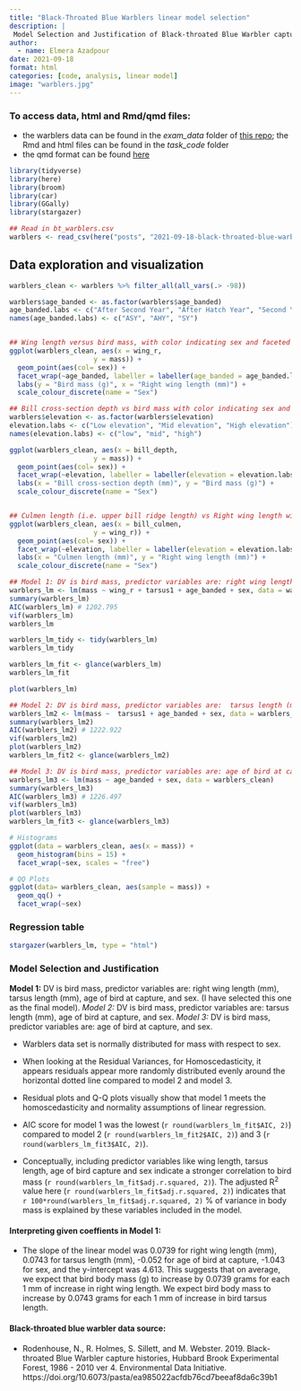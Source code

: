 ```yaml
---
title: "Black-Throated Blue Warblers linear model selection"
description: |
 Model Selection and Justification of Black-throated Blue Warbler capture histories, Hubbard Brook Experimental Forest, 1986 - 2010  .
author:
  - name: Elmera Azadpour
date: 2021-09-18
format: html
categories: [code, analysis, linear model]
image: "warblers.jpg"
---
```


### To access data, html and Rmd/qmd files:
-   the warblers data can be found in the *exam_data* folder of [this repo]( https://github.com/elmeraa/elmera-azadpour-206-final); the Rmd and html files can be found in the *task_code* folder
-   the qmd format can be found [here](https://github.com/elmeraa/elmeraa.github.io/tree/main/posts/2021-09-18-black-throated-blue-warblers-visualization)

```r
library(tidyverse)
library(here)
library(broom)
library(car)
library(GGally)
library(stargazer)
```

```r
## Read in bt_warblers.csv
warblers <- read_csv(here("posts", "2021-09-18-black-throated-blue-warblers-visualization","bt_warblers.csv"))
```

## Data exploration and visualization

```r
warblers_clean <- warblers %>% filter_all(all_vars(.> -98))

warblers$age_banded <- as.factor(warblers$age_banded)
age_banded.labs <- c("After Second Year", "After Hatch Year", "Second Year")
names(age_banded.labs) <- c("ASY", "AHY", "SY")


## Wing length versus bird mass, with color indicating sex and faceted by bird age at capture
ggplot(warblers_clean, aes(x = wing_r,
                     y = mass)) +
  geom_point(aes(col= sex)) +
  facet_wrap(~age_banded, labeller = labeller(age_banded = age_banded.labs)) +
  labs(y = "Bird mass (g)", x = "Right wing length (mm)") +
  scale_colour_discrete(name = "Sex")

## Bill cross-section depth vs bird mass with color indicating sex and faceted by elevation
warblers$elevation <- as.factor(warblers$elevation)
elevation.labs <- c("Low elevation", "Mid elevation", "High elevation")
names(elevation.labs) <- c("low", "mid", "high")

ggplot(warblers_clean, aes(x = bill_depth,
                     y = mass)) +
  geom_point(aes(col= sex)) +
  facet_wrap(~elevation, labeller = labeller(elevation = elevation.labs)) +
  labs(x = "Bill cross-section depth (mm)", y = "Bird mass (g)") +
  scale_colour_discrete(name = "Sex")


## Culmen length (i.e. upper bill ridge length) vs Right wing length with color indicating sex and faceted by elevation
ggplot(warblers_clean, aes(x = bill_culmen,
                     y = wing_r)) +
  geom_point(aes(col= sex)) +
  facet_wrap(~elevation, labeller = labeller(elevation = elevation.labs)) +
  labs(x = "Culmen length (mm)", y = "Right wing length (mm)") +
  scale_colour_discrete(name = "Sex")
```

```r
## Model 1: DV is bird mass, predictor variables are: right wing length (mm), tarsus length (mm), age of bird at capture, and sex. 
warblers_lm <- lm(mass ~ wing_r + tarsus1 + age_banded + sex, data = warblers_clean)
summary(warblers_lm)
AIC(warblers_lm) # 1202.795
vif(warblers_lm) 
warblers_lm 

warblers_lm_tidy <- tidy(warblers_lm)
warblers_lm_tidy

warblers_lm_fit <- glance(warblers_lm)
warblers_lm_fit

plot(warblers_lm)

## Model 2: DV is bird mass, predictor variables are:  tarsus length (mm), age of bird at capture, and sex. 
warblers_lm2 <- lm(mass ~  tarsus1 + age_banded + sex, data = warblers_clean)
summary(warblers_lm2)
AIC(warblers_lm2) # 1222.922
vif(warblers_lm2)
plot(warblers_lm2)
warblers_lm_fit2 <- glance(warblers_lm2)

## Model 3: DV is bird mass, predictor variables are: age of bird at capture, and sex. 
warblers_lm3 <- lm(mass ~ age_banded + sex, data = warblers_clean)
summary(warblers_lm3)
AIC(warblers_lm3) # 1226.497
vif(warblers_lm3)
plot(warblers_lm3)
warblers_lm_fit3 <- glance(warblers_lm3)

# Histograms
ggplot(data = warblers_clean, aes(x = mass)) +
  geom_histogram(bins = 15) +
  facet_wrap(~sex, scales = "free")

# QQ Plots
ggplot(data= warblers_clean, aes(sample = mass)) +
  geom_qq() +
  facet_wrap(~sex)
```

### Regression table

```r
stargazer(warblers_lm, type = "html")
```

### Model Selection and Justification

**Model 1:** DV is bird mass, predictor variables are: right wing length (mm), tarsus length (mm), age of bird at capture, and sex. (I have selected this one as the final model). *Model 2:* DV is bird mass, predictor variables are: tarsus length (mm), age of bird at capture, and sex. *Model 3:* DV is bird mass, predictor variables are: age of bird at capture, and sex.

-   Warblers data set is normally distributed for mass with respect to sex.

-   When looking at the Residual Variances, for Homoscedasticity, it appears residuals appear more randomly distributed evenly around the horizontal dotted line compared to model 2 and model 3.

-   Residual plots and Q-Q plots visually show that model 1 meets the homoscedasticity and normality assumptions of linear regression.

-   AIC score for model 1 was the lowest (`r round(warblers_lm_fit$AIC, 2)`) compared to model 2 (`r round(warblers_lm_fit2$AIC, 2)`) and 3 (`r round(warblers_lm_fit3$AIC, 2)`).

-   Conceptually, including predictor variables like wing length, tarsus length, age of bird capture and sex indicate a stronger correlation to bird mass (`r round(warblers_lm_fit$adj.r.squared, 2)`). The adjusted R^2^ value here (`r round(warblers_lm_fit$adj.r.squared, 2)`) indicates that `r 100*round(warblers_lm_fit$adj.r.squared, 2)` % of variance in body mass is explained by these variables included in the model.

#### Interpreting given coeffients in Model 1:

-   The slope of the linear model was 0.0739 for right wing length (mm), 0.0743 for tarsus length (mm), -0.052 for age of bird at capture, -1.043 for sex, and the y-intercept was 4.613. This suggests that on average, we expect that bird body mass (g) to increase by 0.0739 grams for each 1 mm of increase in right wing length. We expect bird body mass to increase by 0.0743 grams for each 1 mm of increase in bird tarsus length.

#### Black-throated blue warbler data source:

-   Rodenhouse, N., R. Holmes, S. Sillett, and M. Webster. 2019. Black-throated Blue Warbler capture histories, Hubbard Brook Experimental Forest, 1986 - 2010 ver 4. Environmental Data Initiative. https://doi.org/10.6073/pasta/ea985022acfdb76cd7beeaf8da6c39b1

